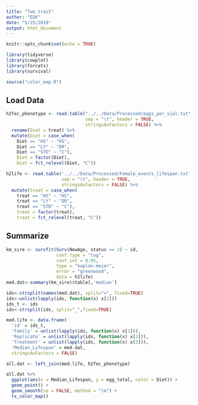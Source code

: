 ```yaml
---
title: "Two_trait"
author: "EGK"
date: "5/25/2018"
output: html_document
---
```


```r
knitr::opts_chunk$set(echo = TRUE)

library(tidyverse)
library(cowplot)
library(forcats)
library(survival)

source("color_map.R")
```

## Load Data

```r
h2fec_phenotype <- read.table("../../Data/Processed/eggs_per_vial.txt",
                              sep = "\t", header = TRUE,
                              stringsAsFactors = FALSE) %>% 
  rename(Diet = treat) %>% 
  mutate(Diet = case_when(
    Diet == "HS" ~ "HS",
    Diet == "LY" ~ "DR",
    Diet == "STD" ~ "C"),
    Diet = factor(Diet),
    Diet = fct_relevel(Diet, "C"))

h2life <- read.table('../../Data/Processed/Female_events_lifespan.txt',
                     sep = "\t", header = TRUE,
                     stringsAsFactors = FALSE) %>% 
  mutate(treat = case_when(
    treat == "HS" ~ "HS",
    treat == "LY" ~ "DR",
    treat == "STD" ~ "C"),
    treat = factor(treat),
    treat = fct_relevel(treat, "C"))
```

## Summarize 

```r
km_sire <- survfit(Surv(NewAge, status == 2) ~ id,
                   conf.type = "log", 
                   conf.int = 0.95,
                   type = "kaplan-meier",
                   error = "greenwood",
                   data = h2life)
med.dat<-summary(km_sire)$table[,'median']

ids<-strsplit(names(med.dat), split="=", fixed=TRUE)
ids<-unlist(lapply(ids, function(x) x[2]))
ids_t <- ids
ids<-strsplit(ids, split="_",fixed=TRUE)

med.life <- data.frame(
  'id' = ids_t,
  'Family' = unlist(lapply(ids, function(x) x[1])),
  'Replicate' = unlist(lapply(ids, function(x) x[2])),
  'Treatment' = unlist(lapply(ids, function(x) x[3])),
  'Median_Lifespan' = med.dat,
  stringsAsFactors = FALSE)

all.dat <- left_join(med.life, h2fec_phenotype)
```

```r
all.dat %>% 
  ggplot(aes(x = Median_Lifespan, y = egg_total, color = Diet)) +
  geom_point() +
  geom_smooth(se = FALSE, method = "lm") +
  tx_color_map()
```
